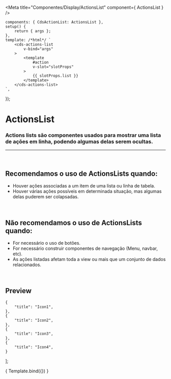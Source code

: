 
<Meta
	title="Componentes/Display/ActionsList"
	component={ ActionsList }
/>

	components: { CdsActionList: ActionsList },
	setup() {
		return { args };
	},
	template: /*html*/ `
		<cds-actions-list
			v-bind="args" 
		>
			<template
				#action
				v-slot="slotProps"
			>
				{{ slotProps.list }}
			</template>
		</cds-actions-list>
	`,
});

# ActionsList

### Actions lists são componentes usados para mostrar uma lista de ações em linha, podendo algumas delas serem ocultas.
---
<br />

## Recomendamos o uso de ActionsLists quando:
- Houver ações associadas a um item de uma lista ou linha de tabela.
- Houver várias ações possíveis em determinada situação, mas algumas delas puderem ser colapsadas.

<br />

## Não recomendamos o uso de ActionsLists quando:
- For necessário o uso de botões.
- For necessário construir componentes de navegação (Menu, navbar, etc).
- As ações listadas afetam toda a view ou mais que um conjunto de dados relacionados.

<br />

## Preview

	{
		"title": "Icon1",
	},
	{
		"title": "Icon2",
	},
	{
		"title": "Icon3",
	},
	{
		"title": "Icon4",
	}
];

<Canvas>
	<Story
		name="Actions list"
		args={{
			actions: actions,
			numberOfExpandedActions: 2,
		}}
	>
		{ Template.bind({}) }
	</Story>
</Canvas>

<ArgsTable story="Actions list" />
